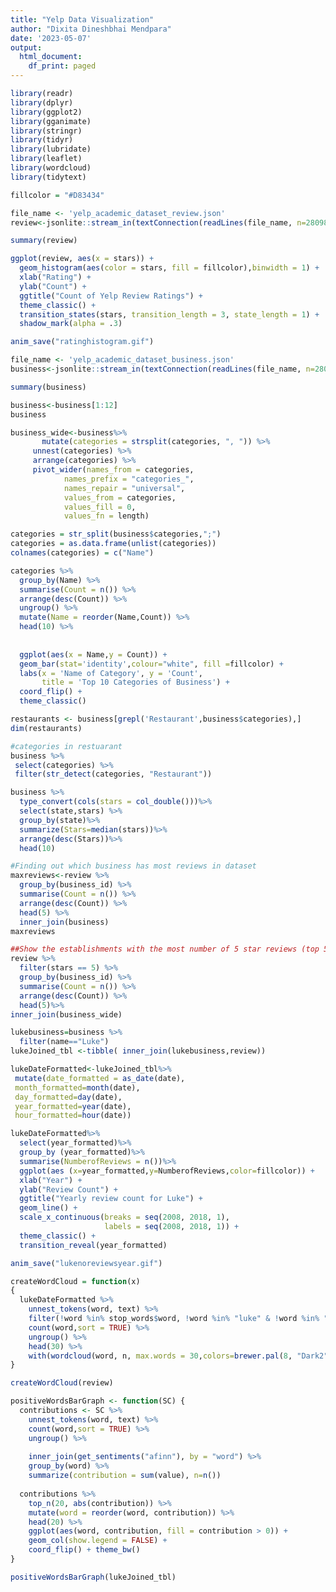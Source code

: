 ---
title: "Yelp Data Visualization"
author: "Dixita Dineshbhai Mendpara"
date: '2023-05-07'
output:
  html_document:
    df_print: paged
---

```{r setup, include=FALSE}
library(readr)
library(dplyr)
library(ggplot2)
library(gganimate)
library(stringr)
library(tidyr)
library(lubridate)
library(leaflet)
library(wordcloud)
library(tidytext)

```


```{r}
fillcolor = "#D83434"
```


```{r results='hide'}
file_name <- 'yelp_academic_dataset_review.json'
review<-jsonlite::stream_in(textConnection(readLines(file_name, n=280984)), flatten = TRUE)
```
```{r}
summary(review)
```
```{r}
ggplot(review, aes(x = stars)) +
  geom_histogram(aes(color = stars, fill = fillcolor),binwidth = 1) +
  xlab("Rating") +
  ylab("Count") +
  ggtitle("Count of Yelp Review Ratings") +
  theme_classic() +
  transition_states(stars, transition_length = 3, state_length = 1) +
  shadow_mark(alpha = .3)
```

```{r}
anim_save("ratinghistogram.gif")
```

```{r results='hide'}
file_name <- 'yelp_academic_dataset_business.json'
business<-jsonlite::stream_in(textConnection(readLines(file_name, n=280984)), flatten = TRUE)
```
```{r}
summary(business)
```
```{r}
business<-business[1:12]
business
```
```{r , error=FALSE, warning=FALSE, message=FALSE}
business_wide<-business%>%
       mutate(categories = strsplit(categories, ", ")) %>%
     unnest(categories) %>% 
     arrange(categories) %>%  
     pivot_wider(names_from = categories,
            names_prefix = "categories_",
            names_repair = "universal", 
            values_from = categories, 
            values_fill = 0, 
            values_fn = length)
```


```{r}
categories = str_split(business$categories,";")
categories = as.data.frame(unlist(categories))
colnames(categories) = c("Name")

categories %>%
  group_by(Name) %>%
  summarise(Count = n()) %>%
  arrange(desc(Count)) %>%
  ungroup() %>%
  mutate(Name = reorder(Name,Count)) %>%
  head(10) %>%
  
  
  ggplot(aes(x = Name,y = Count)) +
  geom_bar(stat='identity',colour="white", fill =fillcolor) +
  labs(x = 'Name of Category', y = 'Count', 
       title = 'Top 10 Categories of Business') +
  coord_flip() + 
  theme_classic()
```
```{r}
restaurants <- business[grepl('Restaurant',business$categories),]
dim(restaurants)
```

```{r}
#categories in restuarant
business %>%
 select(categories) %>%
 filter(str_detect(categories, "Restaurant"))
```
```{r}
business %>%
  type_convert(cols(stars = col_double()))%>%
  select(state,stars) %>%
  group_by(state)%>%
  summarize(Stars=median(stars))%>%
  arrange(desc(Stars))%>%
  head(10)
```


```{r}
#Finding out which business has most reviews in dataset
maxreviews<-review %>%
  group_by(business_id) %>%
  summarise(Count = n()) %>%
  arrange(desc(Count)) %>%
  head(5) %>%
  inner_join(business)
maxreviews
```



```{r}
##Show the establishments with the most number of 5 star reviews (top 5)
review %>%
  filter(stars == 5) %>%
  group_by(business_id) %>%
  summarise(Count = n()) %>%
  arrange(desc(Count)) %>%
  head(5)%>%
inner_join(business_wide)
```

```{r}
lukebusiness=business %>%
  filter(name=="Luke")
lukeJoined_tbl <-tibble( inner_join(lukebusiness,review))
```

```{r}
lukeDateFormatted<-lukeJoined_tbl%>%
 mutate(date_formatted = as_date(date),
 month_formatted=month(date),
 day_formatted=day(date),
 year_formatted=year(date),
 hour_formatted=hour(date))
```



```{r}
lukeDateFormatted%>%
  select(year_formatted)%>%
  group_by (year_formatted)%>%
  summarise(NumberofReviews = n())%>%
  ggplot(aes (x=year_formatted,y=NumberofReviews,color=fillcolor)) +
  xlab("Year") +
  ylab("Review Count") +
  ggtitle("Yearly review count for Luke") +
  geom_line() + 
  scale_x_continuous(breaks = seq(2008, 2018, 1),
                     labels = seq(2008, 2018, 1)) +
  theme_classic() +
  transition_reveal(year_formatted)
```
```{r}
anim_save("lukenoreviewsyear.gif")
```


```{r}
createWordCloud = function(x)
{
  lukeDateFormatted %>%
    unnest_tokens(word, text) %>%
    filter(!word %in% stop_words$word, !word %in% "luke" & !word %in% "restaurant" & !word %in% "menu") %>%
    count(word,sort = TRUE) %>%
    ungroup() %>%
    head(30) %>%
    with(wordcloud(word, n, max.words = 30,colors=brewer.pal(8, "Dark2")))
}

createWordCloud(review)
```
```{r}
positiveWordsBarGraph <- function(SC) {
  contributions <- SC %>%
    unnest_tokens(word, text) %>%
    count(word,sort = TRUE) %>%
    ungroup() %>%
    
    inner_join(get_sentiments("afinn"), by = "word") %>%
    group_by(word) %>%
    summarize(contribution = sum(value), n=n())
  
  contributions %>%
    top_n(20, abs(contribution)) %>%
    mutate(word = reorder(word, contribution)) %>%
    head(20) %>%
    ggplot(aes(word, contribution, fill = contribution > 0)) +
    geom_col(show.legend = FALSE) +
    coord_flip() + theme_bw()
}
```



```{r}
positiveWordsBarGraph(lukeJoined_tbl)
```


